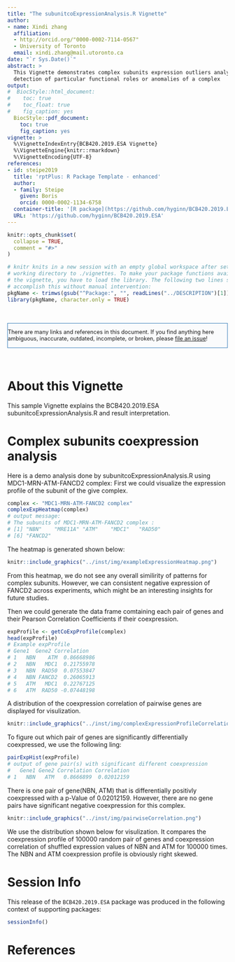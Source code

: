 ```yaml
---
title: "The subunitcoExpressionAnalysis.R Vignette"
author:
- name: Xindi zhang
  affiliation: 
  - http://orcid.org/"0000-0002-7114-0567"
  - University of Toronto
  email: xindi.zhang@mail.utoronto.ca
date: "`r Sys.Date()`"
abstract: >
  This Vignette demonstrates complex subunits expression outliers analysis for 
  detection of particular functional roles or anomalies of a complex
output:
#  BiocStyle::html_document:
#    toc: true
#    toc_float: true
#    fig_caption: yes
  BiocStyle::pdf_document:
    toc: true
    fig_caption: yes
vignette: >
  %\VignetteIndexEntry{BCB420.2019.ESA Vignette}
  %\VignetteEngine{knitr::rmarkdown}
  %\VignetteEncoding{UTF-8}
references:
- id: steipe2019
  title: 'rptPlus: R Package Template - enhanced'
  author:
  - family: Steipe
    given: Boris
    orcid: 0000-0002-1134-6758
  container-title: '[R package](https://github.com/hyginn/BCB420.2019.ESA)'
  URL: 'https://github.com/hyginn/BCB420.2019.ESA'
---
```


<!--- this inline style supports diff-like highlighting -->
<style>
  .add {
    color: #22863a;
    background-color: #f0fff4;
  }
  .del {
    color: #b31d28;
    background-color: #ffeef0;
  }
</style>

```r
knitr::opts_chunk$set(
  collapse = TRUE,
  comment = "#>"
)

# knitr knits in a new session with an empty global workspace after setting its
# working directory to ./vignettes. To make your package functions available in
# the vignette, you have to load the library. The following two lines should
# accomplish this without manual intervention:
pkgName <- trimws(gsub("^Package:", "", readLines("../DESCRIPTION")[1]))
library(pkgName, character.only = TRUE)

```
&nbsp;

<div style="font-size:90%;border:solid 1px #337ab7;background-color:#FAFBFC;margin-right:0px;">
There are many links and references in this document. If you find anything here
ambiguous, inaccurate, outdated, incomplete, or broken, please
[file an issue](https://github.com/hyginn/BCB420.2019.ESA/issues)!
</div>

&nbsp;

# About this Vignette

This sample Vignette explains the BCB420.2019.ESA subunitcoExpressionAnalysis.R and result interpretation.

# Complex subunits coexpression analysis
Here is a demo analysis done by subunitcoExpressionAnalysis.R using MDC1-MRN-ATM-FANCD2 complex:
First we could visualize the expression profile of the subunit of the give complex. 
```R
complex <- "MDC1-MRN-ATM-FANCD2 complex"
complexExpHeatmap(complex)
# output message:
# The subunits of MDC1-MRN-ATM-FANCD2 complex :
# [1] "NBN"    "MRE11A" "ATM"    "MDC1"   "RAD50" 
# [6] "FANCD2"
```

The heatmap is generated shown below:
```r
knitr::include_graphics("../inst/img/exampleExpressionHeatmap.png")
```
From this heatmap, we do not see any overall similirity of patterns for complex subunits. However, we can consistent negative expression of FANCD2 across experiments, which might be an interesting insights for future studies.

Then we could generate the data frame comtaining each pair of genes and their Pearson Correlation Coefficients  if their coexpression. 

```R
expProfile <- getCoExpProfile(complex)
head(expProfile)
# Example expProfile
# Gene1  Gene2 Correlation
# 1   NBN    ATM  0.86668986
# 2   NBN   MDC1  0.21755978
# 3   NBN  RAD50  0.07553847
# 4   NBN FANCD2  0.26065913
# 5   ATM   MDC1  0.22767125
# 6   ATM  RAD50 -0.07448198
```

A distribution of the coexpression correlation of pairwise genes are displayed for visulization.
```r
knitr::include_graphics("../inst/img/complexExpressionProfileCorrelation.png")
```

To figure out which pair of genes are significantly differentially coexpressed, we use the following ling:
```R
pairExpHist(expProfile)
# output of gene pair(s) with significant different coexpression
#   Gene1 Gene2 Correlation Correlation
# 1   NBN   ATM   0.8666899  0.02012159
```
There is one pair of gene(NBN, ATM) that is differentially positivly coexpressed with a p-Value of 0.02012159. However, there are no gene pairs have significant negative coexpression for this complex. 
```r
knitr::include_graphics("../inst/img/pairwiseCorrelation.png")
```
We use the distribution shown below for visulization. It compares the coexpression profile of 100000 random pair of genes and coexpression correlation of shuffled expression values of NBN and ATM for 100000 times. The NBN and ATM coexpression profile is obviously right skewed. 


# Session Info

This release of the `BCB420.2019.ESA` package was produced in the following context of supporting packages:

```r
sessionInfo()
```

<!-- the bibliography appears at the end of the page -->
# References


<!-- End -->
